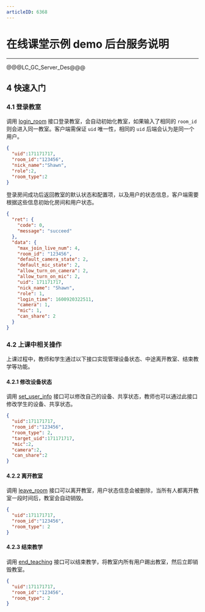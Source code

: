 ```yaml
---
articleID: 6368
---
```

# 在线课堂示例 demo 后台服务说明
---

@@@LC_GC_Server_Des@@@

## 4 快速入门

### 4.1 登录教室

调用 [login_room](#6359) 接口登录教室，会自动初始化教室，如果输入了相同的 `room_id` 则会进入同一教室。客户端需保证 `uid` 唯一性，相同的 `uid` 后端会认为是同一个用户。


```json
{
  "uid":171171717,
  "room_id":"123456",
  "nick_name":"Shawn",
  "role":2,
  "room_type":2
}
```


登录房间成功后返回教室的默认状态和配置项，以及用户的状态信息，客户端需要根据这些信息初始化房间和用户状态。


```json
{
  "ret": {
    "code": 0,
    "message": "succeed"
  },
  "data": {
    "max_join_live_num": 4,
    "room_id": "123456",
    "default_camera_state": 2,
    "default_mic_state": 2,
    "allow_turn_on_camera": 2,
    "allow_turn_on_mic": 2,
    "uid": 171171717,
    "nick_name": "Shawn",
    "role": 1,
    "login_time": 1600920322511,
    "camera": 1,
    "mic": 1,
    "can_share": 2
  }
}
```


### 4.2 上课中相关操作

上课过程中，教师和学生通过以下接口实现管理设备状态、中途离开教室、结束教学等功能。

#### 4.2.1 修改设备状态

调用 [set_user_info](#6363) 接口可以修改自己的设备、共享状态，教师也可以通过此接口修改学生的设备、共享状态。

```json
{
  "uid":171171717,
  "room_id":"123456",
  "room_type": 2,
  "target_uid":171171717,
  "mic":2,
  "camera":2,
  "can_share":2
}
```


#### 4.2.2 离开教室

调用 [leave_room](#6365) 接口可以离开教室，用户状态信息会被删除，当所有人都离开教室一段时间后，教室会自动销毁。


```json
{
  "uid":171171717,
  "room_id":"123456",
  "room_type": 2
}
```

#### 4.2.3 结束教学

调用 [end_teaching](#6366) 接口可以结束教学，将教室内所有用户踢出教室，然后立即销毁教室。

```json
{
  "uid":171171717,
  "room_id":"123456",
  "room_type": 2
}
```
